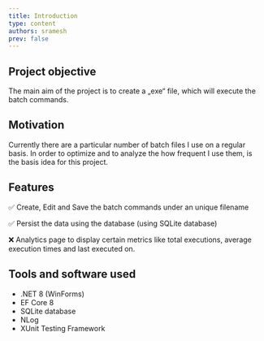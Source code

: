 ```yaml
---
title: Introduction
type: content
authors: sramesh
prev: false
---
```


## Project objective

The main aim of the project is to create a „exe“ file, which will execute the batch commands.

## Motivation

Currently there are a particular number of batch files I use on a regular basis. In order to optimize and to analyze the how frequent I use them, is the basis idea for this project.

## Features

✅ Create, Edit and Save the batch commands under an unique filename

✅ Persist the data using the database (using SQLite database)

❌ Analytics page to display certain metrics like total executions, average execution times and last executed on.

## Tools and software used

- .NET 8 (WinForms)
- EF Core 8
- SQLite database
- NLog
- XUnit Testing Framework

